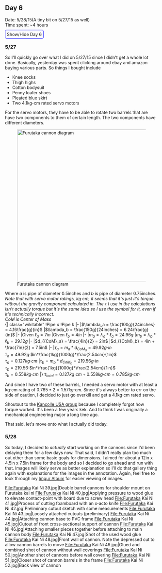 ==Day 6==
Date: 5/28/15(A tiny bit on 5/27/15 as well)<br />
Time spent: ~4 hours

<span class="mw-customtoggle-furutaka-day6" style="border:1px solid blue; border-radius: 5px;padding:5px">Show/Hide Day 6</span>
<div class="mw-collapsible mw-collapsed" id="mw-customcollapsible-furutaka-day6">
===5/27===
So I'll quickly go over what I did on 5/27/15 since I didn't get a whole lot done. Basically, yesterday was spent clicking around ebay and amazon buying various parts. So things I bought include

*Knee socks
*Thigh highs
*Cotton bodysuit
*Penny loafer shoes
*Pleated blue skirt
*Two 4.1kg-cm rated servo motors

For the servo motors, they have to be able to rotate two barrels that are have two components to them of certain length. The two components have different diameters.

[[File:Furutaka Kai Ni 53.png|500px|Furutaka cannon diagram]]

Where <math> a </math> is pipe of diameter 0.5inches and <math> b </math> is pipe of diameter 0.75inches.<br />
''Note that with servo motor ratings, <math>kg</math>⋅<math>cm</math>, it seems that it's just it's torque without the gravity component calculated in. The <math>\tau</math> I use in the calculations isn't actually torque but it's the same idea so I use the symbol for it, even if it's technically incorrect.<br />
<math>CoM</math> is Center of Mass''<br />
{| class="wikitable"
!Pipe <math>a</math>
!Pipe <math>b</math>
|-
|<math>\lambda_a = \frac{100g}{24inches} = 4.16\frac{g}{in}</math>
|<math>\lambda_b = \frac{150g}{24inches} = 6.24\frac{g}{in}</math>
|-
|Given <math>\ell_a = 7in</math>
|Given <math>\ell_b = 4in</math>
|-
|<math>m_a = \lambda_{a}*\ell_{a} = 24.96g</math>
|<math>m_b = \lambda_{b}*\ell_{b} = 29.12g</math>
|-
|<math>d_{{CoM}_a} = \frac{4in}{2} = 2in</math>
|<math>d_{{CoM}_b} = 4in + \frac{7in}{2} = 7.5in</math>
|-
|<math>\tau_a = m_{a}*d_{{CoM}_a} = 49.92g</math>⋅<math>in</math><br /><math>\tau_a = 49.92g</math>⋅<math>in*\frac{1kg}{1000g}*\frac{2.54cm}{1in}</math><br /><math>\tau_a = 0.127kg</math>⋅<math>cm</math>
|<math>\tau_b = m_{b}*d_{{CoM}_b} = 219.56g</math>⋅<math>in</math><br /><math>\tau_b = 219.56</math>⋅<math>in*\frac{1kg}{1000g}*\frac{2.54cm}{1in}</math><br /><math>\tau_b = 0.558kg</math>⋅<math>cm</math>
|}
<math>\tau_{total} = 0.127kg</math>⋅<math>cm + 0.558kg</math>⋅<math>cm = 0.785kg</math>⋅<math>cm</math>

And since I have two of these barrels, I needed a servo motor with at least a kg⋅cm rating of <math>0.785 * 2 = 1.57kg</math>⋅<math>cm</math>. Since it's always better to err on the side of caution, I decided to just go overkill and get a 4.1kg⋅cm rated servo.

Shoutout to the [https://www.facebook.com/groups/kancolleusa/ Kancolle USA group] because I completely forgot how torque worked. It's been a few years kek. And to think I was originally a mechanical engineering major a long time ago.

That said, let's move onto what I actually did today.

===5/28===
So today, I decided to ''actually'' start working on the cannons since I'd been delaying them for a few days now. That said, I didn't really plan too much out other than some basic goals for dimensions. I aimed for about a 12in x 4.5in x 7.5in frame for the body and so I decided to go ahead and run with that. Images will likely serve as better explanation so I'll do that gallery thing again with explanations for the images in the annotation. Again, feel free to look through my [http://imgur.com/a/PEyTY Imgur Album] for easier viewing of images.

<gallery>
File:Furutaka Kai Ni 39.jpg|Double barrel cannons for shoulder mount on Furutaka kai ni
File:Furutaka Kai Ni 40.jpg|Applying pressure to wood glue to elevate contact-point with board due to screw head
File:Furutaka Kai Ni 41.jpg|Process of cutting foamboard with an x-acto knife
File:Furutaka Kai Ni 42.jpg|Preliminary cutout sketch with some measurements
File:Furutaka Kai Ni 43.jpg|Loosely attached cutouts (preliminary)
File:Furutaka Kai Ni 44.jpg|Attaching cannon base to PVC frame
File:Furutaka Kai Ni 45.jpg|Cutout of front cross-sectional support of cannon
File:Furutaka Kai Ni 46.jpg|Attaching smaller pieces together before attaching to main cannon body
File:Furutaka Kai Ni 47.jpg|Shot of the used wood glue
File:Furutaka Kai Ni 48.jpg|Front wall of cannon. Note the depressed cut to allow cannon barrels to move
File:Furutaka Kai Ni 49.jpg|Glued and combined shot of cannon without wall coverings
File:Furutaka Kai Ni 50.jpg|Another shot of cannons before wall covering
File:Furutaka Kai Ni 51.jpg|Closer shot of cannon barrels in the frame
File:Furutaka Kai Ni 52.jpg|Back view of cannon
</gallery>
</div>